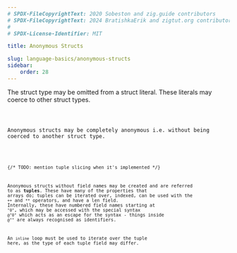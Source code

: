 ```yaml
---
# SPDX-FileCopyrightText: 2020 Sobeston and zig.guide contributors
# SPDX-FileCopyrightText: 2024 BratishkaErik and zigtut.org contributors
#
# SPDX-License-Identifier: MIT

title: Anonymous Structs

slug: language-basics/anonymous-structs
sidebar:
    order: 28
---
```





The struct type may be omitted from a struct literal. These literals may coerce
to other struct types.

<Code code={AnonymousStructsLiteral} collapse="1-2" lang="zig"/>

Anonymous structs may be completely anonymous i.e. without being coerced to
another struct type.

<Code code={AnonymousStructsFullyAnonymous} collapse="1-2" lang="zig"/>

{/* TODO: mention tuple slicing when it's implemented */}

Anonymous structs without field names may be created and are referred to as
**tuples**. These have many of the properties that arrays do; tuples can be
iterated over, indexed, can be used with the `++` and `**` operators, and have a
len field. Internally, these have numbered field names starting at `"0"`, which
may be accessed with the special syntax `@"0"` which acts as an escape for the
syntax - things inside `@""` are always recognised as identifiers.

An `inline` loop must be used to iterate over the tuple here, as the type of
each tuple field may differ.

<Code code={AnonymousStructsTuple} collapse="1-2" lang="zig"/>
